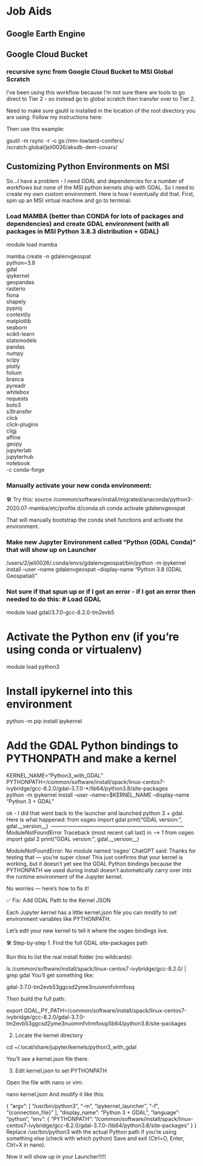 # Job Aids

## Google Earth Engine

## Google Cloud Bucket

### recursive sync from Google Cloud Bucket to MSI Global Scratch

I've been using this workflow because I'm not sure there are tools to go direct to Tier 2 - so instead go to global scratch then transfer over to Tier 2.

Need to make sure gsutil is installed in the location of the root directory you are using. Follow my instructions here:

Then use this example:

gsutil -m rsync -r -c gs://mn-lowland-conifers/ /scratch.global/jeli0026/aksdb-dem-covars/

## Customizing Python Environments on MSI

So...I have a problem - I need GDAL and dependencies for a number of workflows but none of the MSI python kernels ship with GDAL. So I need to create my own custom environment. Here is how I eventually did that. First, spin up an MSI virtual machine and go to terminal. 

### Load MAMBA (better than CONDA for lots of packages and dependencies) and create GDAL environment (with all packages in MSI Python 3.8.3 distribution + GDAL)

module load mamba

mamba create -n gdalenvgeospat \
  python=3.8 \
  gdal \
  ipykernel \
  geopandas \
  rasterio \
  fiona \
  shapely \
  pyproj \
  contextily \
  matplotlib \
  seaborn \
  scikit-learn \
  statsmodels \
  pandas \
  numpy \
  scipy \
  plotly \
  folium \
  branca \
  pyreadr \
  whitebox \
  requests \
  boto3 \
  s3transfer \
  click \
  click-plugins \
  cligj \
  affine \
  geopy \
  jupyterlab \
  jupyterhub \
  notebook \
  -c conda-forge

### Manually activate your new conda environment:

🛠️ Try this:
source /common/software/install/migrated/anaconda/python3-2020.07-mamba/etc/profile.d/conda.sh
conda activate gdalenvgeospat

That will manually bootstrap the conda shell functions and activate the environment.

### Make new Jupyter Environment called "Python (GDAL Conda)" that will show up on Launcher

/users/2/jeli0026/.conda/envs/gdalenvgeospat/bin/python -m ipykernel install --user --name gdalenvgeospat --display-name "Python 3.8 (GDAL Geospatial)"

### Not sure if that spun up or if I got an error - if I got an error then needed to do this: # Load GDAL
module load gdal/3.7.0-gcc-8.2.0-tm2evb5

# Activate the Python env (if you're using conda or virtualenv)
module load python3

# Install ipykernel into this environment
python -m pip install ipykernel

# Add the GDAL Python bindings to PYTHONPATH and make a kernel
KERNEL_NAME="Python3_with_GDAL"
PYTHONPATH=/common/software/install/spack/linux-centos7-ivybridge/gcc-8.2.0/gdal-3.7.0-*/lib64/python3.8/site-packages \
python -m ipykernel install --user --name=$KERNEL_NAME --display-name "Python 3 + GDAL"

ok - I did that went back to the launcher and launched python 3 + gdal. Here is what happened: from osgeo import gdal
print("GDAL version:", gdal.__version__)
​
---------------------------------------------------------------------------
ModuleNotFoundError                       Traceback (most recent call last)
<ipython-input-1-9b1bb86b9b75> in <module>
----> 1 from osgeo import gdal
      2 print("GDAL version:", gdal.__version__)

ModuleNotFoundError: No module named 'osgeo'
ChatGPT said:
Thanks for testing that — you're super close! This just confirms that your kernel is working, but it doesn’t yet see the GDAL Python bindings because the PYTHONPATH we used during install doesn’t automatically carry over into the runtime environment of the Jupyter kernel.

No worries — here's how to fix it!

✅ Fix: Add GDAL Path to the Kernel JSON

Each Jupyter kernel has a little kernel.json file you can modify to set environment variables like PYTHONPATH.

Let’s edit your new kernel to tell it where the osgeo bindings live.

🛠️ Step-by-step
1. Find the full GDAL site-packages path

Run this to list the real install folder (no wildcards):

ls /common/software/install/spack/linux-centos7-ivybridge/gcc-8.2.0/ | grep gdal
You’ll get something like:

gdal-3.7.0-tm2evb53ggcsd2yme3nuommfvlrmfosq

Then build the full path:

export GDAL_PY_PATH=/common/software/install/spack/linux-centos7-ivybridge/gcc-8.2.0/gdal-3.7.0-tm2evb53ggcsd2yme3nuommfvlrmfosq/lib64/python3.8/site-packages

2. Locate the kernel directory

cd ~/.local/share/jupyter/kernels/python3_with_gdal

You’ll see a kernel.json file there.

3. Edit kernel.json to set PYTHONPATH

Open the file with nano or vim:

nano kernel.json
And modify it like this:

{
 "argv": [
  "/usr/bin/python3",
  "-m",
  "ipykernel_launcher",
  "-f",
  "{connection_file}"
 ],
 "display_name": "Python 3 + GDAL",
 "language": "python",
 "env": {
   "PYTHONPATH": "/common/software/install/spack/linux-centos7-ivybridge/gcc-8.2.0/gdal-3.7.0-<your-hash>/lib64/python3.8/site-packages"
 }
}
Replace /usr/bin/python3 with the actual Python path if you're using something else (check with which python)
Save and exit (Ctrl+O, Enter, Ctrl+X in nano).

Now it will show up in your Launcher!!!!!